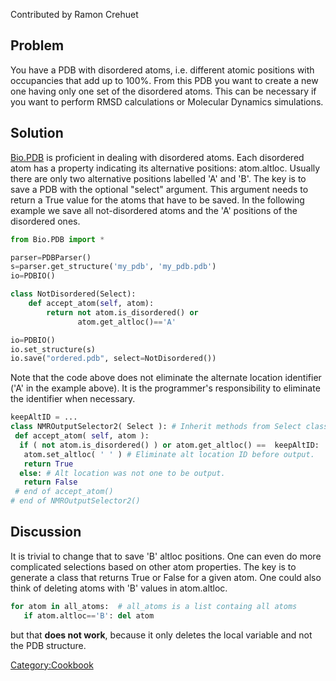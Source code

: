 Contributed by Ramon Crehuet

== Problem ==

You have a PDB with disordered atoms, i.e. different atomic positions with occupancies that add up to 100%. From this PDB you want to create a new one having only one set of the disordered atoms. This can be necessary if you want to perform RMSD calculations or Molecular Dynamics simulations.
== Solution ==
[http://biopython.org/DIST/docs/tutorial/Tutorial.html#htoc118 Bio.PDB] is proficient in dealing with disordered atoms. Each disordered atom has a property indicating its alternative positions: atom.altloc. Usually there are only two alternative positions labelled 'A' and 'B'. The key is to save a PDB with the optional "select" argument. This argument needs to return a True value for the atoms that have to be saved. In the following example we save all not-disordered atoms and the 'A' positions of the disordered ones.

<source lang=Python>
from Bio.PDB import *

parser=PDBParser()
s=parser.get_structure('my_pdb', 'my_pdb.pdb')
io=PDBIO()

class NotDisordered(Select):
    def accept_atom(self, atom):
        return not atom.is_disordered() or
               atom.get_altloc()=='A'

io=PDBIO()
io.set_structure(s)
io.save("ordered.pdb", select=NotDisordered())
</source>

Note that the code above does not eliminate the alternate location identifier ('A' in the example above).  It is the programmer's responsibility to eliminate the identifier when necessary.

<source lang=Python>
keepAltID = ...
class NMROutputSelector2( Select ): # Inherit methods from Select class
 def accept_atom( self, atom ):
  if ( not atom.is_disordered() ) or atom.get_altloc() ==  keepAltID:
   atom.set_altloc( ' ' ) # Eliminate alt location ID before output.
   return True
  else: # Alt location was not one to be output.
   return False
 # end of accept_atom()
# end of NMROutputSelector2()
</source>

== Discussion ==
It is trivial to change that to save 'B' altloc positions. One can even do more complicated selections based on other atom properties. The key is to generate a class that returns True or False for a given atom. 
One could also think of deleting atoms with 'B' values in atom.altloc.
<source lang=Python>
for atom in all_atoms:  # all_atoms is a list containg all atoms
   if atom.altloc=='B': del atom
</source>
but that '''does not work''', because it only deletes the local variable and not the PDB structure.


 [[Category:Cookbook]]